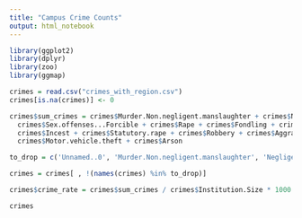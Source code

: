 ```yaml
---
title: "Campus Crime Counts"
output: html_notebook
---
```


```r
library(ggplot2)
library(dplyr)
library(zoo)
library(ggmap)
```

```r
crimes = read.csv("crimes_with_region.csv")
crimes[is.na(crimes)] <- 0

crimes$sum_crimes = crimes$Murder.Non.negligent.manslaughter + crimes$Negligent.manslaughter +
  crimes$Sex.offenses...Forcible + crimes$Rape + crimes$Fondling + crimes$Sex.offenses...Non.forcible +
  crimes$Incest + crimes$Statutory.rape + crimes$Robbery + crimes$Aggravated.assault + crimes$Burglary +
  crimes$Motor.vehicle.theft + crimes$Arson

to_drop = c('Unnamed..0', 'Murder.Non.negligent.manslaughter', 'Negligent.manslaughter', 'Sex.offenses...Forcible', 'Rape', 'Fondling', 'Sex.offenses...Non.forcible', 'Incest', 'Statutory.rape', 'Robbery', 'Aggravated.assault', 'Burglary', 'Motor.vehicle.theft', 'Arson', 'Campus.Name', 'UNITID', 'Postsecondary.School.State', 'Postsecondary.School.ZIP', 'OPEID', 'Unitid', 'Campus.ID')

crimes = crimes[ , !(names(crimes) %in% to_drop)]

crimes$crime_rate = crimes$sum_crimes / crimes$Institution.Size * 1000

crimes
```

```r

```

